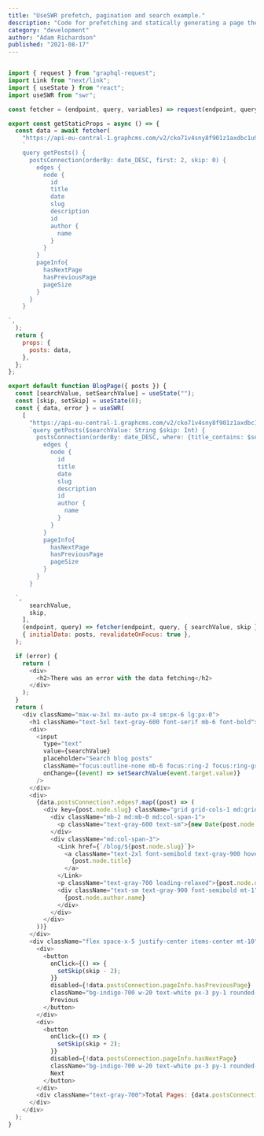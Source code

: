 ```yaml
---
title: "UseSWR prefetch, pagination and search example."
description: "Code for prefetching and statically generating a page then taking over with useSWR for pagination and search on client side."
category: "development"
author: "Adam Richardson"
published: "2021-08-17"
---
```


```js:/pages/index.js

import { request } from "graphql-request";
import Link from "next/link";
import { useState } from "react";
import useSWR from "swr";

const fetcher = (endpoint, query, variables) => request(endpoint, query, variables);

export const getStaticProps = async () => {
  const data = await fetcher(
    "https://api-eu-central-1.graphcms.com/v2/cko71v4sny8f901z1axdbc1u9/master",
    `
    query getPosts() {
      postsConnection(orderBy: date_DESC, first: 2, skip: 0) {
        edges {
          node {
            id
            title
            date
            slug
            description
            id
            author {
              name
            }
          }
        }
        pageInfo{
          hasNextPage
          hasPreviousPage
          pageSize
        }
      }
    }

`,
  );
  return {
    props: {
      posts: data,
    },
  };
};

export default function BlogPage({ posts }) {
  const [searchValue, setSearchValue] = useState("");
  const [skip, setSkip] = useState(0);
  const { data, error } = useSWR(
    [
      "https://api-eu-central-1.graphcms.com/v2/cko71v4sny8f901z1axdbc1u9/master",
      `query getPosts($searchValue: String $skip: Int) {
        postsConnection(orderBy: date_DESC, where: {title_contains: $searchValue}, first: 2, skip: $skip) {
          edges {
            node {
              id
              title
              date
              slug
              description
              id
              author {
                name
              }
            }
          }
          pageInfo{
            hasNextPage
            hasPreviousPage
            pageSize
          }
        }
      }

  `,
      searchValue,
      skip,
    ],
    (endpoint, query) => fetcher(endpoint, query, { searchValue, skip }),
    { initialData: posts, revalidateOnFocus: true },
  );

  if (error) {
    return (
      <div>
        <h2>There was an error with the data fetching</h2>
      </div>
    );
  }
  return (
    <div className="max-w-3xl mx-auto px-4 sm:px-6 lg:px-0">
      <h1 className="text-5xl text-gray-600 font-serif mb-6 font-bold">The Blog</h1>
      <div>
        <input
          type="text"
          value={searchValue}
          placeholder="Search blog posts"
          className="focus:outline-none mb-6 focus:ring-2 focus:ring-gray-900 w-full rounded-lg border h-10 pl-4 text-lg text-gray-800 border-gray-200"
          onChange={(event) => setSearchValue(event.target.value)}
        />
      </div>
      <div>
        {data.postsConnection?.edges?.map((post) => (
          <div key={post.node.slug} className="grid grid-cols-1 md:grid-cols-4 py-6">
            <div className="mb-2 md:mb-0 md:col-span-1">
              <p className="text-gray-600 text-sm">{new Date(post.node.date).toDateString()}</p>
            </div>
            <div className="md:col-span-3">
              <Link href={`/blog/${post.node.slug}`}>
                <a className="text-2xl font-semibold text-gray-900 hover:text-gray-700 transition-colors duration-300">
                  {post.node.title}
                </a>
              </Link>
              <p className="text-gray-700 leading-relaxed">{post.node.description}</p>
              <div className="text-sm text-gray-900 font-semibold mt-1">
                {post.node.author.name}
              </div>
            </div>
          </div>
        ))}
      </div>
      <div className="flex space-x-5 justify-center items-center mt-10">
        <div>
          <button
            onClick={() => {
              setSkip(skip - 2);
            }}
            disabled={!data.postsConnection.pageInfo.hasPreviousPage}
            className="bg-indigo-700 w-20 text-white px-3 py-1 rounded-md disabled:bg-gray-400 disabled:text-gray-800">
            Previous
          </button>
        </div>
        <div>
          <button
            onClick={() => {
              setSkip(skip + 2);
            }}
            disabled={!data.postsConnection.pageInfo.hasNextPage}
            className="bg-indigo-700 w-20 text-white px-3 py-1 rounded-md disabled:bg-gray-400 disabled:text-gray-800">
            Next
          </button>
        </div>
        <div className="text-gray-700">Total Pages: {data.postsConnection.pageInfo.pageSize}</div>
      </div>
    </div>
  );
}


```
